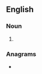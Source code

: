 ==English==

===Noun===
{{head|en|noun plural form}}

# {{plural of|Keane|lang=en}}

===Anagrams===
* {{anagrams|en|Keenas|akenes|sakeen}}